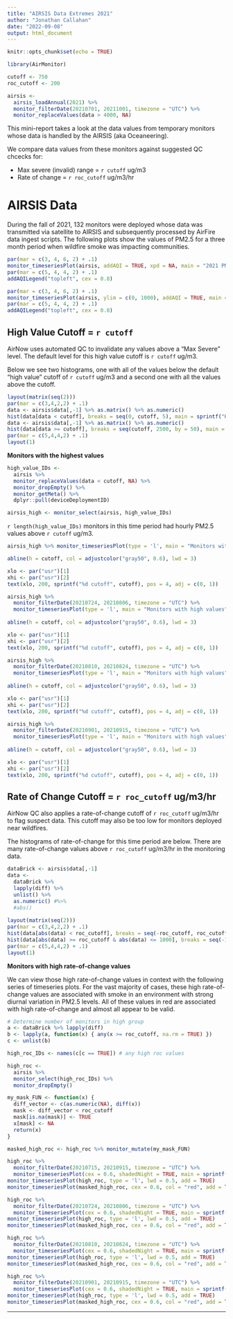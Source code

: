 ```yaml
---
title: "AIRSIS Data Extremes 2021"
author: "Jonathan Callahan"
date: "2022-09-08"
output: html_document
---
```


```r
knitr::opts_chunk$set(echo = TRUE)

library(AirMonitor)

cutoff <- 750
roc_cutoff <- 200

airsis <- 
  airsis_loadAnnual(2021) %>%
  monitor_filterDate(20210701, 20211001, timezone = "UTC") %>%
  monitor_replaceValues(data > 4000, NA)
```

This mini-report takes a look at the data values from temporary
monitors whose data is handled by the AIRSIS (aka Oceaneering).

We compare data values from these monitors against suggested QC chcecks for:

* Max severe (invalid) range = `r cutoff` ug/m3
* Rate of change = `r roc_cutoff` ug/m3/hr

# AIRSIS Data

During the fall of 2021, 132 monitors were deployed whose data was transmitted via
satellite to AIRSIS and subsequently processed by AirFire data ingest
scripts. The following plots show the values of PM2.5 for a three month period when wildfire
smoke was impacting communities.

```r
par(mar = c(3, 4, 6, 2) + .1)
monitor_timeseriesPlot(airsis, addAQI = TRUE, xpd = NA, main = "2021 PM2.5 Values")
par(mar = c(5, 4, 4, 2) + .1)
addAQILegend("topleft", cex = 0.8)

par(mar = c(3, 4, 6, 2) + .1)
monitor_timeseriesPlot(airsis, ylim = c(0, 1000), addAQI = TRUE, main = "2021 PM2.5 Values (zoomed in)")
par(mar = c(5, 4, 4, 2) + .1)
addAQILegend("topleft", cex = 0.8)
```

## High Value Cutoff = `r cutoff`

AirNow uses automated QC to invalidate any values above a "Max Severe" level.
The default level for this high value cutoff is `r cutoff` ug/m3.

Below we see two histograms, one with all of the values below the default 
"high value" cutoff of `r cutoff` ug/m3 and a second one with all the values above the cutoff.

```r
layout(matrix(seq(2)))
par(mar = c(3,4,2,2) + .1)
data <- airsis$data[,-1] %>% as.matrix() %>% as.numeric()
hist(data[data < cutoff], breaks = seq(0, cutoff, 5), main = sprintf("Histogram of data < %d ug/m3", cutoff))
data <- airsis$data[,-1] %>% as.matrix() %>% as.numeric()
hist(data[data >= cutoff], breaks = seq(cutoff, 2500, by = 50), main = sprintf("Histogram of data >= %d ug/m3", cutoff))
par(mar = c(5,4,4,2) + .1)
layout(1)
```

**Monitors with the highest values**

```r
high_value_IDs <-
  airsis %>%
  monitor_replaceValues(data < cutoff, NA) %>%
  monitor_dropEmpty() %>%
  monitor_getMeta() %>%
  dplyr::pull(deviceDeploymentID)

airsis_high <- monitor_select(airsis, high_value_IDs)
```

`r length(high_value_IDs)` monitors in this time period had hourly PM2.5 values above `r cutoff` ug/m3.

```r
airsis_high %>% monitor_timeseriesPlot(type = 'l', main = "Monitors with high values")

abline(h = cutoff, col = adjustcolor("gray50", 0.6), lwd = 3)

xlo <- par("usr")[1]
xhi <- par("usr")[2]
text(xlo, 200, sprintf("%d cutoff", cutoff), pos = 4, adj = c(0, 1))
```

```r
airsis_high %>%
  monitor_filterDate(20210724, 20210806, timezone = "UTC") %>%
  monitor_timeseriesPlot(type = 'l', main = "Monitors with high values")
  
abline(h = cutoff, col = adjustcolor("gray50", 0.6), lwd = 3)

xlo <- par("usr")[1]
xhi <- par("usr")[2]
text(xlo, 200, sprintf("%d cutoff", cutoff), pos = 4, adj = c(0, 1))
```

```r
airsis_high %>%
  monitor_filterDate(20210810, 20210824, timezone = "UTC") %>%
  monitor_timeseriesPlot(type = 'l', main = "Monitors with high values")
  
abline(h = cutoff, col = adjustcolor("gray50", 0.6), lwd = 3)

xlo <- par("usr")[1]
xhi <- par("usr")[2]
text(xlo, 200, sprintf("%d cutoff", cutoff), pos = 4, adj = c(0, 1))
```

```r
airsis_high %>%
  monitor_filterDate(20210901, 20210915, timezone = "UTC") %>%
  monitor_timeseriesPlot(type = 'l', main = "Monitors with high values")
  
abline(h = cutoff, col = adjustcolor("gray50", 0.6), lwd = 3)

xlo <- par("usr")[1]
xhi <- par("usr")[2]
text(xlo, 200, sprintf("%d cutoff", cutoff), pos = 4, adj = c(0, 1))
```

## Rate of Change Cutoff = `r roc_cutoff` ug/m3/hr

AirNow QC also applies a rate-of-change cutoff of `r roc_cutoff` ug/m3/hr to flag suspect data.
This cutoff may also be too low for monitors deployed near wildfires.

The histograms of rate-of-change for this time period are below. There are many
rate-of-change values above `r roc_cutoff` ug/m3/hr in the monitoring data.

```r
dataBrick <- airsis$data[,-1]
data <-
  dataBrick %>%
  lapply(diff) %>%
  unlist() %>%
  as.numeric() #%>%
  #abs()
  
layout(matrix(seq(2)))
par(mar = c(3,4,2,2) + .1)
hist(data[abs(data) < roc_cutoff], breaks = seq(-roc_cutoff, roc_cutoff, 5), main = sprintf("Histogram of rate-of-change < %d ug/m3/hr", roc_cutoff))
hist(data[abs(data) >= roc_cutoff & abs(data) <= 1000], breaks = seq(-1000,1000,roc_cutoff), main = sprintf("Histogram of rate-of-change >= %d ug/m3/hr", roc_cutoff))
par(mar = c(5,4,4,2) + .1)
layout(1)
```

**Monitors with high rate-of-change values**

We can view those high rate-of-change values in context with the following series
of timeseries plots. For the vast majority of cases, these high rate-of-change
values are associated with smoke in an environment with strong diurnal 
variation in PM2.5 levels. All of these values in red are associated with
high rate-of-change and almost all appear to be valid.

```r
# Determine number of monitors in high group
a <- dataBrick %>% lapply(diff)
b <- lapply(a, function(x) { any(x >= roc_cutoff, na.rm = TRUE) })
c <- unlist(b)

high_roc_IDs <- names(c[c == TRUE]) # any high roc values

high_roc <- 
  airsis %>% 
  monitor_select(high_roc_IDs) %>%
  monitor_dropEmpty()

my_mask_FUN <- function(x) {
  diff_vector <- c(as.numeric(NA), diff(x))
  mask <- diff_vector < roc_cutoff
  mask[is.na(mask)] <- TRUE
  x[mask] <- NA
  return(x)
}

masked_high_roc <- high_roc %>% monitor_mutate(my_mask_FUN)
```

```r
high_roc %>%
  monitor_filterDate(20210715, 20210915, timezone = "UTC") %>%
  monitor_timeseriesPlot(cex = 0.6, shadedNight = TRUE, main = sprintf("Monitors with Rate-of-Change >= %d ug/m3/hr", roc_cutoff))
monitor_timeseriesPlot(high_roc, type = 'l', lwd = 0.5, add = TRUE)
monitor_timeseriesPlot(masked_high_roc, cex = 0.6, col = "red", add = TRUE, opacity = 1)
```

```r
high_roc %>%
  monitor_filterDate(20210724, 20210806, timezone = "UTC") %>%
  monitor_timeseriesPlot(cex = 0.6, shadedNight = TRUE, main = sprintf("Monitors with Rate-of-Change >= %d ug/m3/hr", roc_cutoff))
monitor_timeseriesPlot(high_roc, type = 'l', lwd = 0.5, add = TRUE)
monitor_timeseriesPlot(masked_high_roc, cex = 0.6, col = "red", add = TRUE, opacity = 1)
```

```r
high_roc %>%
  monitor_filterDate(20210810, 20210824, timezone = "UTC") %>%
  monitor_timeseriesPlot(cex = 0.6, shadedNight = TRUE, main = sprintf("Monitors with Rate-of-Change >= %d ug/m3/hr", roc_cutoff))
monitor_timeseriesPlot(high_roc, type = 'l', lwd = 0.5, add = TRUE)
monitor_timeseriesPlot(masked_high_roc, cex = 0.6, col = "red", add = TRUE, opacity = 1)
```

```r
high_roc %>%
  monitor_filterDate(20210901, 20210915, timezone = "UTC") %>%
  monitor_timeseriesPlot(cex = 0.6, shadedNight = TRUE, main = sprintf("Monitors with Rate-of-Change >= %d ug/m3/hr", roc_cutoff))
monitor_timeseriesPlot(high_roc, type = 'l', lwd = 0.5, add = TRUE)
monitor_timeseriesPlot(masked_high_roc, cex = 0.6, col = "red", add = TRUE, opacity = 1)
```

----


